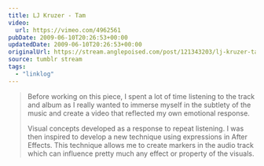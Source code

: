 ```yaml
---
title: LJ Kruzer - Tam
video:
  url: https://vimeo.com/4962561
pubDate: 2009-06-10T20:26:53+00:00
updatedDate: 2009-06-10T20:26:53+00:00
originalUrl: https://stream.anglepoised.com/post/121343203/lj-kruzer-tam-before-working-on-this-piece-i
source: tumblr stream
tags:
  - "linklog"
---
```


> Before working on this piece, I spent a lot of time listening to the track and album as I really wanted to immerse myself in the subtlety of the music and create a video that reflected my own emotional response.
>
> Visual concepts developed as a response to repeat listening. I was then inspired to develop a new technique using expressions in After Effects. This technique allows me to create markers in the audio track which can influence pretty much any effect or property of the visuals.
